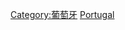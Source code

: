 {{catmore}}
{{Commonscat|Transport in Portugal}}

[[Category:葡萄牙|Category:葡萄牙]]
[[Category:欧洲各国交通|Portugal]]